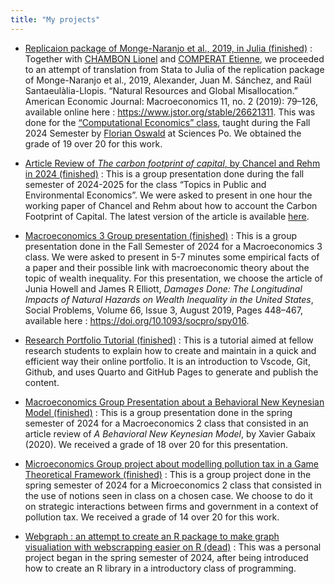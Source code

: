 ```yaml
---
title: "My projects"
---
```


\begin{center}
Here is a list of some projects I began :
\end{center}

- [Replicaion package of Monge-Naranjo et al., 2019, in Julia (finished)](/Replication_Monge_et_al_2019.jl/dev/) : Together with [CHAMBON Lionel](https://lionelchambon.github.io/) and [COMPERAT Etienne](https://ecomperat.github.io), we proceeded to an attempt of translation from Stata to Julia of the replication package of Monge-Naranjo et al., 2019, Alexander, Juan M. Sánchez, and Raül Santaeulàlia-Llopis. “Natural Resources and Global Misallocation.” American Economic Journal: Macroeconomics 11, no. 2 (2019): 79–126, available online here : [https://www.jstor.org/stable/26621311](https://www.jstor.org/stable/26621311).
This was done for the ["Computational Economics" class](https://floswald.github.io/NumericalMethods/), taught during the Fall 2024 Semester by [Florian Oswald](https://floswald.github.io/) at Sciences Po. 
We obtained the grade of 19 over 20 for this work. 

- [Article Review of _The carbon footprint of capital_, by Chancel and Rehm in 2024 (finished)](/TPEE_Presentation) : This is a group presentation done during the fall semester of 2024-2025 for the class "Topics in Public and Environmental Economics". We were asked to present in one hour the working paper of Chancel and Rehm about how to account the Carbon Footprint of Capital.
The latest version of the article is available [here](https://www.dropbox.com/scl/fi/8jsi7pgno80xlhhjsu3zc/CarbonCapital2023ChancelRehm.pdf?rlkey=nu70bve6k1ofmqz2zpttox9gh&).

- [Macroeconomics 3 Group presentation (finished)](/Macroeconomics-3-Presentation) :
This is a group presentation done in the Fall Semester of 2024 for a Macroeconomics 3 class.
We were asked to present in 5-7 minutes some empirical facts of a paper and their possible link with macroeconomic theory about the topic of wealth inequality.
For this presentation, we choose the article of Junia Howell and James R Elliott, _Damages Done: The Longitudinal Impacts of Natural Hazards on Wealth Inequality in the United States_, Social Problems, Volume 66, Issue 3, August 2019, Pages 448–467,
available here : [https://doi.org/10.1093/socpro/spy016](https://doi.org/10.1093/socpro/spy016).

- [Research Portfolio Tutorial (finished)](/portfolio_tutorial) : This is a tutorial aimed at fellow research students to explain how to create and maintain in a quick and efficient way their online portfolio. It is an introduction to Vscode, Git, Github, and uses Quarto and GitHub Pages to generate and publish the content.

- [Macroeconomics Group Presentation about a Behavioral New Keynesian Model (finished)](/Macroeconomics-2-Presentation) : 
This is a group presentation done in the spring semester of 2024 for a Macroeconomics 2 class that consisted in an article review of _A Behavioral New Keynesian Model_, by Xavier Gabaix (2020). We received a grade of 18 over 20 for this presentation.

- [Microeconomics Group project about modelling pollution tax in a Game Theoretical Framework (finished)](/Micro_project) : 
This is a group project done in the spring semester of 2024 for a Microeconomics 2 class that consisted in the use of notions seen in class on a chosen case. We choose to do it on strategic interactions between firms and government in a context of pollution tax. We received a grade of 14 over 20 for this work. 

- [Webgraph : an attempt to create an R package to make graph visualiation with webscrapping easier on R (dead)](/Webgraph) : 
This was a personal project began in the spring semester of 2024, after being introduced how to create an R library in a introductory class of programming. 